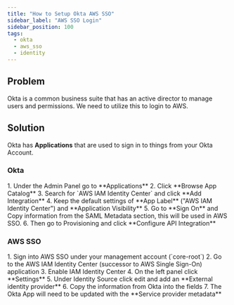 ```yaml
---
title: "How to Setup Okta AWS SSO"
sidebar_label: "AWS SSO Login"
sidebar_position: 100
tags:
  - okta
  - aws_sso
  - identity
---
```


## Problem

Okta is a common business suite that has an active director to manage users and permissions. We need to utilize this to login to AWS.

## Solution

Okta has **Applications** that are used to sign in to things from your Okta Account.

### Okta

<Steps>
  1. Under the Admin Panel go to **Applications**
  2. Click **Browse App Catalog**
  3. Search for `AWS IAM Identity Center` and click **Add Integration**
  4. Keep the default settings of **App Label** ("AWS IAM Identity Center") and **Application Visibility**
  5. Go to **Sign On** and Copy information from the SAML Metadata section, this will be used in AWS SSO.
  6. Then go to Provisioning and click **Configure API Integration**
</Steps>

### AWS SSO

<Steps>
  1. Sign into AWS SSO under your management account (`core-root`)
  2. Go to the AWS IAM Identity Center (successor to AWS Single Sign-On) application
  3. Enable IAM Identity Center
  4. On the left panel click **Settings**
  5. Under Identity Source click edit and add an **External identity provider**
  6. Copy the information from Okta into the fields
  7. The Okta App will need to be updated with the **Service provider metadata**
</Steps>
